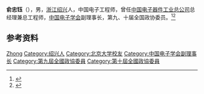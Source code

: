 '''俞忠钰'''（{{bd|1937年|}}），男，[[浙江|浙江]][[绍兴|绍兴]]人，中国电子工程师，曾任[[中国电子器件工业总公司|中国电子器件工业总公司]]总经理兼总工程师，[[中国电子学会|中国电子学会]]副理事长，第九、十届全国政协委员。<ref>{{cite book|title=中囯人名大辞典·当代人物卷|author=廖盖隆等编|year=1990|publisher=上海辞书出版社|location=上海|page=}}</ref><ref>{{Cite book|title=中华人民共和国职官志|author=何虎生, 李耀东, 向常福主编|publisher=中国社会出版社|year=2003|isbn=9787800883934|location=北京|pages=}}</ref>

== 参考资料 ==
{{reflist}}

{{中国人物小作品}}
{{Navboxes
| title  = 俞忠钰在[[中国电子学会|中国电子学会]]的职务
| list1  =
{{中国电子学会第六届理事会}}
{{中国电子学会第七届理事会}}
{{中国电子学会第八届理事会}}
}}

{{Authority control}}
{{DEFAULTSORT:Yu俞}}
[[Category:俞姓|Zhong]]
[[Category:绍兴人|Category:绍兴人]]
[[Category:北京大学校友|Category:北京大学校友]]
[[Category:中国电子学会副理事长|Category:中国电子学会副理事长]]
[[Category:第九屆全國政協委員|Category:第九屆全國政協委員]]
[[Category:第十屆全國政協委員|Category:第十屆全國政協委員]]